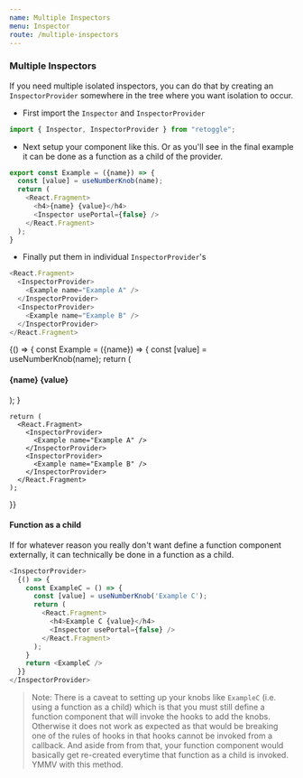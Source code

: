 ```yaml
---
name: Multiple Inspectors
menu: Inspector
route: /multiple-inspectors
---
```



### Multiple Inspectors

If you need multiple isolated inspectors, you can do that by creating an `InspectorProvider` somewhere in the tree where you want isolation to occur.

- First import the `Inspector` and `InspectorProvider`

```javascript
import { Inspector, InspectorProvider } from "retoggle";
```

- Next setup your component like this. Or as you'll see in the final example it can be done as a function as a child of the provider.
```javascript
export const Example = ({name}) => {
  const [value] = useNumberKnob(name);
  return (
    <React.Fragment>
      <h4>{name} {value}</h4>
      <Inspector usePortal={false} />
    </React.Fragment>
  );
}
```

- Finally put them in individual `InspectorProvider`'s
```javascript
<React.Fragment>
  <InspectorProvider>
    <Example name="Example A" />
  </InspectorProvider>
  <InspectorProvider>
    <Example name="Example B" />
  </InspectorProvider>
</React.Fragment>
```

<Playground>
  {() => {
    const Example = ({name}) => {
      const [value] = useNumberKnob(name);
      return (
        <React.Fragment>
          <h4>{name} {value}</h4>
          <Inspector usePortal={false} />
        </React.Fragment>
      );
    }

    return (
      <React.Fragment>
        <InspectorProvider>
          <Example name="Example A" />
        </InspectorProvider>
        <InspectorProvider>
          <Example name="Example B" />
        </InspectorProvider>
      </React.Fragment>
    );
  }}
</Playground>

#### Function as a child

If for whatever reason you really don't want define a function component externally, it can technically be done in a function as a child.

```javascript
<InspectorProvider>
  {() => {
    const ExampleC = () => {
      const [value] = useNumberKnob('Example C');
      return (
        <React.Fragment>
          <h4>Example C {value}</h4>
          <Inspector usePortal={false} />
        </React.Fragment>
      );
    }
    return <ExampleC />
  }}
</InspectorProvider>
```

> Note: There is a caveat to setting up your knobs like `ExampleC` (i.e. using a function as a child) which is that you must still 
> define a function component that will invoke the hooks to add the knobs. Otherwise it does not work as expected as that would be
> breaking one of the rules of hooks in that hooks cannot be invoked from a callback. And aside from from that, your function
> component would basically get re-created everytime that function as a child is invoked. YMMV with this method.
